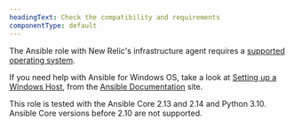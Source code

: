 ```yaml
---
headingText: Check the compatibility and requirements
componentType: default
---
```


The Ansible role with New Relic's infrastructure agent requires a [supported operating system](/docs/infrastructure/new-relic-infrastructure/getting-started/compatibility-requirements-new-relic-infrastructure#operating-systems).

If you need help with Ansible for Windows OS, take a look at [Setting up a Windows Host](https://docs.ansible.com/ansible/latest/os_guide/windows_setup.html), from the [Ansible Documentation](https://docs.ansible.com/ansible/latest/) site.

This role is tested with the Ansible Core 2.13 and 2.14 and Python 3.10. Ansible Core versions before 2.10 are not supported.